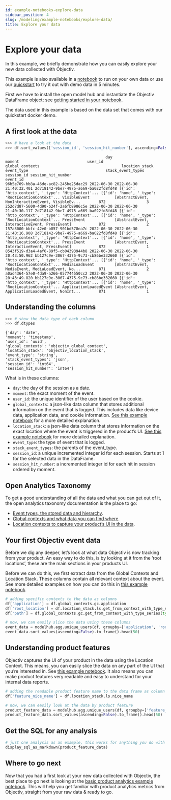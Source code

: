 ```yaml
---
id: example-notebooks-explore-data
sidebar_position: 4
slug: /modeling/example-notebooks/explore-data/
title: Explore your data
---
```


# Explore your data

In this example, we briefly demonstrate how you can easily explore your new data collected with Objectiv.

This example is also available in a [notebook](https://github.com/objectiv/objectiv-analytics/blob/main/notebooks/explore-your-data.ipynb)
to run on your own data or use our [quickstart](https://objectiv.io/docs/home/quickstart-guide/) to try it
out with demo data in 5 minutes.

First we have to install the open model hub and instantiate the Objectiv DataFrame object; see
[getting started in your notebook](/modeling/get-started-in-your-notebook.mdx).

The data used in this example is based on the data set that comes with our quickstart docker demo.

## A first look at the data

```python
>>> # have a look at the data
>>> df.sort_values(['session_id', 'session_hit_number'], ascending=False).head()
```

```notebook-output
                                            day                  moment                              user_id                                   global_contexts                                    location_stack            event_type                                  stack_event_types session_id session_hit_number
event_id
96b5e709-bb8a-46de-ac82-245be25dac29 2022-06-30 2022-06-30 21:40:32.401 2d718142-9be7-4975-a669-ba022fd8fd48 [{'id': 'http_context', '_type': 'HttpContext'... [{'id': 'home', '_type': 'RootLocationContext'... VisibleEvent           [AbstractEvent, NonInteractiveEvent, VisibleEv...        872                  3
252d7d87-5600-4d90-b24f-2a6fb8986c5e 2022-06-30 2022-06-30 21:40:30.117 2d718142-9be7-4975-a669-ba022fd8fd48 [{'id': 'http_context', '_type': 'HttpContext'... [{'id': 'home', '_type': 'RootLocationContext'... PressEvent             [AbstractEvent, InteractiveEvent, PressEvent]            872                  2
157a3000-bbfc-42e0-b857-901bd578ea7c 2022-06-30 2022-06-30 21:40:16.908 2d718142-9be7-4975-a669-ba022fd8fd48 [{'id': 'http_context', '_type': 'HttpContext'... [{'id': 'home', '_type': 'RootLocationContext'... PressEvent             [AbstractEvent, InteractiveEvent, PressEvent]            872                  1
8543f519-d3a4-4af6-89f5-cb04393944b8 2022-06-30 2022-06-30 20:43:50.962 bb127c9e-3067-4375-9c73-cb86be332660 [{'id': 'http_context', '_type': 'HttpContext'... [{'id': 'home', '_type': 'RootLocationContext'... MediaLoadEvent         [AbstractEvent, MediaEvent, MediaLoadEvent, No...        871                  2
a0ad4364-57e0-4da9-a266-057744550cc2 2022-06-30 2022-06-30 20:43:49.820 bb127c9e-3067-4375-9c73-cb86be332660 [{'id': 'http_context', '_type': 'HttpContext'... [{'id': 'home', '_type': 'RootLocationContext'... ApplicationLoadedEvent [AbstractEvent, ApplicationLoadedEvent, NonInt...        871                  1

```

## Understanding the columns

```python
>>> # show the data type of each column
>>> df.dtypes
```

```notebook-output
{'day': 'date',
'moment': 'timestamp',
'user_id': 'uuid',
'global_contexts': 'objectiv_global_context',
'location_stack': 'objectiv_location_stack',
'event_type': 'string',
'stack_event_types': 'json',
'session_id': 'int64',
'session_hit_number': 'int64'}
```

What is in these columns:

* `day`: the day of the session as a date.
* `moment`: the exact moment of the event.
* `user_id`: the unique identifier of the user based on the cookie.
* `global_contexts`: a json-like data column that stores additional information on the event that is logged.
This includes data like device data, application data, and cookie information.
[See this example notebook](/modeling/example-notebooks/open-taxonomy.mdx#open-taxonomy-location-stack-and-global-contexts) for a more detailed
explanation.
* `location_stack`: a json-like data column that stores information on the exact location where the event is
triggered in the product’s UI.
[See this example notebook](/modeling/example-notebooks/open-taxonomy.mdx#open-taxonomy-location-stack-and-global-contexts) for more detailed
explanation.
* `event_type`: the type of event that is logged.
* `stack_event_types`: the parents of the event_type.
* `session_id`: a unique incremented integer id for each session. Starts at 1 for the selected data in the
DataFrame.
* `session_hit_number`: a incremented integer id for each hit in session ordered by moment.

## Open Analytics Taxonomy

To get a good understanding of all the data and what you can get out of it, the open analytics taxonomy
documentation is the place to go:

* [Event types, the stored data and hierarchy](https://objectiv.io/docs/taxonomy/events).
* [Global contexts and what data you can find where](https://objectiv.io/docs/taxonomy/global-contexts).
* [Location contexts to capture your product’s UI in the data](https://objectiv.io/docs/taxonomy/location-contexts).

## Your first Objectiv event data

Before we dig any deeper, let’s look at what data Objectiv is now tracking from your product. An easy way to
do this, is by looking at it from the ‘root locations’, these are the main sections in your products UI.

Before we can do this, we first extract data from the Global Contexts and Location Stack. These columns
contain all relevant context about the event. See more detailed examples on how you can do this in
[this example notebook](/modeling/example-notebooks/open-taxonomy.mdx#open-taxonomy-location-stack-and-global-contexts).

```python
# adding specific contexts to the data as columns
df['application'] = df.global_contexts.gc.application
df['root_location'] = df.location_stack.ls.get_from_context_with_type_series(type='RootLocationContext', key='id')
df['path'] = df.global_contexts.gc.get_from_context_with_type_series(type='PathContext', key='id')
```

```python
# now, we can easily slice the data using these columns
event_data = modelhub.agg.unique_users(df, groupby=['application', 'root_location', 'path', 'event_type'])
event_data.sort_values(ascending=False).to_frame().head(50)
```

## Understanding product features

Objectiv captures the UI of your product in the data using the Location Context. This means, you can easily
slice the data on any part of the UI that you’re interested in. See
[this example notebook](/modeling/example-notebooks/open-taxonomy.mdx#open-taxonomy-location-stack-and-global-contexts). It also means you can make
product features very readable and easy to understand for your internal data reports.

```python
# adding the readable product feature name to the data frame as column
df['feature_nice_name'] = df.location_stack.ls.nice_name
```

```python
# now, we can easily look at the data by product feature
product_feature_data = modelhub.agg.unique_users(df, groupby=['feature_nice_name', 'event_type'])
product_feature_data.sort_values(ascending=False).to_frame().head(50)
```

## Get the SQL for any analysis

```python
# just one analysis as an example, this works for anything you do with Objectiv Bach
display_sql_as_markdown(product_feature_data)
```

## Where to go next

Now that you had a first look at your new data collected with Objectiv, the best place to go next is looking
at the [basic product analytics example notebook](/modeling/example-notebooks/product-analytics.mdx). This will help you get familiar
with product analytics metrics from Objectiv, straight from your raw data & ready to go.
